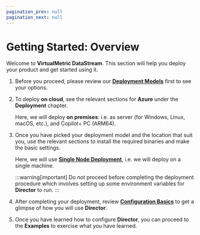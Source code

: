 ```yaml
---
pagination_prev: null
pagination_next: null
---
```


# Getting Started: Overview

Welcome to **VirtualMetric DataStream**. This section will help you deploy your product and get started using it.

1. Before you proceed, please review our [**Deployment Models**](../deployment/index.mdx#models) first to see your options.

2. To deploy **on cloud**, see the relevant sections for **Azure** under the **Deployment** chapter.

    Here, we will deploy **on premises**: i.e. as server (for Windows, Linux, macOS, etc.), and Copilot+ PC (ARM64).

3. Once you have picked your deployment model and the location that suit you, use the relevant sections to install the required binaries and make the basic settings.

    Here, we will use [**Single Node Deployment**](./single-node.mdx), i.e. we will deploy on a single machine.

    :::warning[important]
    Do _not_ proceed before completing the deployment procedure which involves setting up some environment variables for **Director** to run.
    :::

4. After completing your deployment, review [**Configuration Basics**](./configuration-basics.mdx) to get a glimpse of how you will use **Director**.

5. Once you have learned how to configure **Director**, you can proceed to the **Examples** to exercise what you have learned.
